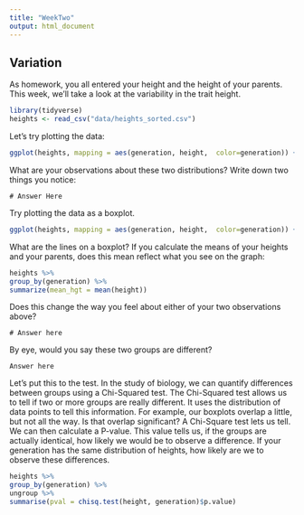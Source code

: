 ```yaml
---
title: "WeekTwo"
output: html_document
---
```


## Variation

As homework, you all entered your height and the height of your parents. This week, we'll take a look at the variability in the trait height.

```r
library(tidyverse)
heights <- read_csv("data/heights_sorted.csv")
```

Let's try plotting the data:


```r
ggplot(heights, mapping = aes(generation, height,  color=generation)) + geom_point()
```

What are your observations about these two distributions? Write down two things you notice:

```
# Answer Here

```

Try plotting the data as a boxplot. 

```r
ggplot(heights, mapping = aes(generation, height,  color=generation)) + geom_boxplot()
```

What are the lines on a boxplot? If you calculate the means of your heights and your parents, does this mean reflect what you see on the graph:

```r

heights %>% 
group_by(generation) %>% 
summarize(mean_hgt = mean(height))

```


Does this change the way you feel about either of your two observations above?


```
# Answer here

```

By eye, would you say these two groups are different? 


```
Answer here
```

Let's put this to the test. In the study of biology, we can quantify differences between groups using a Chi-Squared test. The Chi-Squared test allows us to tell if two or more groups are really different. It uses the distribution of data points to tell this information. For example, our boxplots overlap a little, but not all the way. Is that overlap significant? A Chi-Square test lets us tell. We can then calculate a P-value. This value tells us, if the groups are actually identical, how likely we would be to observe a difference. If your generation has the same distribution of heights, how likely are we to observe these differences.

```r
heights %>% 
group_by(generation) %>% 
ungroup %>%
summarise(pval = chisq.test(height, generation)$p.value)

```
